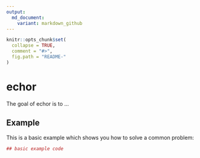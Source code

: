 ```yaml
---
output:
  md_document:
    variant: markdown_github
---
```


<!-- README.md is generated from README.Rmd. Please edit that file -->

```r
knitr::opts_chunk$set(
  collapse = TRUE,
  comment = "#>",
  fig.path = "README-"
)
```

# echor

The goal of echor is to ...

## Example

This is a basic example which shows you how to solve a common problem:

```r
## basic example code
```
